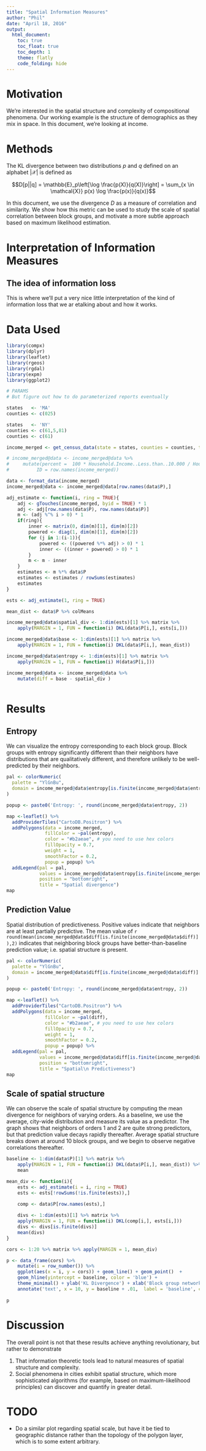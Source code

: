 ```yaml
---
title: "Spatial Information Measures"
author: "Phil"
date: "April 18, 2016"
output:
  html_document:
    toc: true
    toc_float: true
    toc_depth: 1
    theme: flatly
    code_folding: hide
---
```


# Motivation

We're interested in the spatial structure and complexity of compositional phenomena. Our working example is the structure of demographics as they mix in space. In this document, we're looking at income. 

# Methods

The KL divergence between two distributions $p$ and $q$ defined on an alphabet $\left|\mathcal{X}\right|$ is defined as 

$$D[p||q] = \mathbb{E}_p\left[\log \frac{p(X)}{q(X)}\right] = \sum_{x \in \mathcal{X}} p(x) \log \frac{p(x)}{q(x)}$$

In this document, we use the divergence $D$ as a measure of correlation and similarity. We show how this metric can be used to study the scale of spatial correlation between block groups, and motivate a more subtle approach based on maximum likelihood estimation. 

# Interpretation of Information Measures

## The idea of information loss

This is where we'll put a very nice little interpretation of the kind of information loss that we ar etalking about and how it works.

# Data Used

```r
library(compx)
library(dplyr)
library(leaflet)
library(rgeos)
library(rgdal)
library(expm)
library(ggplot2)
```

```r
# PARAMS
# But figure out how to do parameterized reports eventually

states   <- 'MA'
counties <- c(025)

states   <- 'NY'
counties <- c(61,5,81)
counties <- c(61)

```

```r
	
income_merged <- get_census_data(state = states, counties = counties, table_num = "B19001")

# income_merged@data <- income_merged@data %>%
#     mutate(percent =  100 * Household.Income..Less.than..10.000 / Household.Income..Total.,
#     	   ID = row.names(income_merged))

data <- format_data(income_merged)
income_merged@data <- income_merged@data[row.names(data$P),]

```


```r
adj_estimate <- function(i, ring = TRUE){
	adj <- gTouches(income_merged, byid = TRUE) * 1
	adj <- adj[row.names(data$P), row.names(data$P)] 
	m <- (adj %^% i > 0) * 1
	if(ring){
		inner <- matrix(0, dim(m)[1], dim(m)[2])
		powered <- diag(1, dim(m)[1], dim(m)[2])
		for (j in 1:(i-1)){
			powered <- ((powered %*% adj) > 0) * 1
			inner <- ((inner + powered) > 0) * 1
		}
		m <- m - inner
	}
	estimates <- m %*% data$P
	estimates <- estimates / rowSums(estimates)
	estimates
}
```

```r
ests <- adj_estimate(1, ring = TRUE)

mean_dist <- data$P %>% colMeans

income_merged@data$spatial_div <- 1:dim(ests)[1] %>% matrix %>%
	apply(MARGIN = 1, FUN = function(i) DKL(data$P[i,], ests[i,]))

income_merged@data$base <- 1:dim(ests)[1] %>% matrix %>%
	apply(MARGIN = 1, FUN = function(i) DKL(data$P[i,], mean_dist))

income_merged@data$entropy <- 1:dim(ests)[1] %>% matrix %>%
	apply(MARGIN = 1, FUN = function(i) H(data$P[i,]))

income_merged@data <- income_merged@data %>%
	mutate(diff = base - spatial_div )



```

# Results {.tabset}

## Entropy

We can visualize the entropy corresponding to each block group. Block groups with entropy significantly different than their neighbors have distributions that are qualitatively different, and therefore unlikely to be well-predicted by their neighbors. 

```r
pal <- colorNumeric(
  palette = "YlGnBu",
  domain = income_merged@data$entropy[is.finite(income_merged@data$entropy)]
)

popup <- paste0('Entropy: ', round(income_merged@data$entropy, 2))

map <-leaflet() %>%
  addProviderTiles("CartoDB.Positron") %>%
  addPolygons(data = income_merged, 
              fillColor = ~pal(entropy), 
              color = "#b2aeae", # you need to use hex colors
              fillOpacity = 0.7, 
              weight = 1, 
              smoothFactor = 0.2,
              popup = popup) %>%
  addLegend(pal = pal, 
            values = income_merged@data$entropy[is.finite(income_merged@data$entropy)], 
            position = "bottomright", 
            title = "Spatial divergence") 
map
```

## Prediction Value

Spatial distribution of predictiveness. Positive values indicate that neighbors are at least partially predictive. The mean value of `r round(mean(income_merged@data$diff[is.finite(income_merged@data$diff)]),2)` indicates that neighboring block groups have better-than-baseline prediction value; i.e. spatial structure is present. 

```r
pal <- colorNumeric(
  palette = "YlGnBu",
  domain = income_merged@data$diff[is.finite(income_merged@data$diff)]
)

popup <- paste0('Entropy: ', round(income_merged@data$entropy, 2))

map <-leaflet() %>%
  addProviderTiles("CartoDB.Positron") %>%
  addPolygons(data = income_merged, 
              fillColor = ~pal(diff), 
              color = "#b2aeae", # you need to use hex colors
              fillOpacity = 0.7, 
              weight = 1, 
              smoothFactor = 0.2,
              popup = popup) %>%
  addLegend(pal = pal, 
            values = income_merged@data$diff[is.finite(income_merged@data$diff)], 
            position = "bottomright", 
            title = "Spatial\n Predictiveness") 
map
```


## Scale of spatial structure

We can observe the scale of spatial structure by computing the mean divergence for neighbors of varying orders. As a baseline, we use the average, city-wide distribution and measure its value as a predictor. The graph shows that neighbors of orders 1 and 2 are quite strong predictors, but that prediction value decays rapidly thereafter. Average spatial structure breaks down at around 10 block groups, and we begin to observe negative correlations thereafter.   

```r

baseline <- 1:dim(data$P)[1] %>% matrix %>%
	apply(MARGIN = 1, FUN = function(i) DKL(data$P[i,], mean_dist)) %>%
	mean 

mean_div <- function(i){
	ests <- adj_estimate(i = i, ring = TRUE)
	ests <- ests[!rowSums(!is.finite(ests)),]

	comp <- data$P[row.names(ests),]
	
	divs <- 1:dim(ests)[1] %>% matrix %>%
	apply(MARGIN = 1, FUN = function(i) DKL(comp[i,], ests[i,])) 
	divs <- divs[is.finite(divs)]
	mean(divs)
}

cors <- 1:20 %>% matrix %>% apply(MARGIN = 1, mean_div)

p <- data_frame(cors) %>% 
	mutate(i = row_number()) %>%
	ggplot(aes(x = i, y = cors)) + geom_line() + geom_point()  + 
	geom_hline(yintercept = baseline, color = 'blue') + 
	theme_minimal() + ylab('KL Divergence') + xlab('Block group network distance') + ggtitle('Scale of Spatial Correlations') + 
	annotate('text', x = 10, y = baseline + .01,  label = 'baseline', color = 'blue')
	
p

```

# Discussion

The overall point is not that these results achieve anything revolutionary, but rather to demonstrate

1. That information theoretic tools lead to natural measures of spatial structure and complexity.
2. Social phenomena in cities exhibit spatial structure, which more sophisticated algorithms (for example, based on maximum-likelihood principles) can discover and quantify in greater detail. 

# TODO

- Do a similar plot regarding spatial scale, but have it be tied to geographic distance rather than the topology of the polygon layer, which is to some extent arbitrary. 
